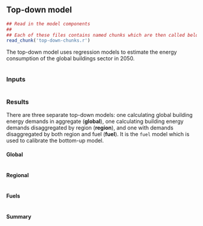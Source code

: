 ## Top-down model

```r
## Read in the model components
##
## Each of these files contains named chunks which are then called below.
read_chunk('top-down-chunks.r')
```

The top-down model uses regression models to estimate the energy consumption of the global buildings sector in 2050.

```r
```

### Inputs
```r
```

### Results

There are three separate top-down models: one calculating global building energy demands in aggregate (**global**), one calculating building energy demands disaggregated by region (**region**), and one with demands disaggregated by both region and fuel (**fuel**).  It is the `fuel` model which is used to calibrate the bottom-up model.

#### Global 
```r
```
#### Regional
```r
```
#### Fuels
```r
```

#### Summary

```r
```
